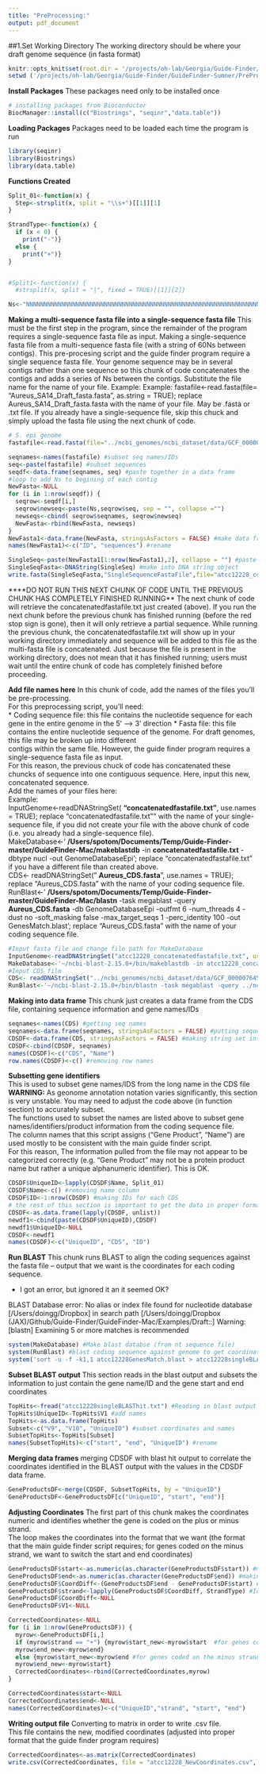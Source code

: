 ```yaml
---
title: "PreProcessing:"
output: pdf_document
---
```



##1.Set Working Directory
The working directory should be where your draft genome sequence (in fasta format)

```r
knitr::opts_knit$set(root.dir = '/projects/oh-lab/Georgia/Guide-Finder/GuideFinder-Sumner/PreProcessing')
setwd ('/projects/oh-lab/Georgia/Guide-Finder/GuideFinder-Sumner/PreProcessing')

```


__Install Packages__
These packages need only to be installed once 
```r

# installing packages from Bioconductor 
BiocManager::install(c("Biostrings", "seqinr","data.table"))

```


__Loading Packages__
Packages need to be loaded each time the program is run 
```r
library(seqinr)
library(Biostrings)
library(data.table)

```


__Functions Created__
```r

Split_01<-function(x) {
  Step<-strsplit(x, split = "\\s+")[[1]][1]
}

StrandType<-function(x) { 
  if (x < 0) { 
    print("-")}
  else {
    print("+")}
}


#Split1<-function(x) {
  #strsplit(x, split = "|", fixed = TRUE)[[1]][2]}

Ns<-"NNNNNNNNNNNNNNNNNNNNNNNNNNNNNNNNNNNNNNNNNNNNNNNNNNNNNNNNNNNNNNNNNNNNNNNNNNNNNNNNNNNNNNNNNNNNNNNNNNNNNNNNNNNNNNNNNNNNNNNN" #to add between contigs 

```

__Making a multi-sequence fasta file into a single-sequence fasta file__
This must be the first step in the program, since the remainder of the program requires a single-sequence fasta file as input. 
Making a single-sequence fasta file from a multi-sequence fasta file (with a string of 60Ns between contigs). 
This pre-procesing script and the guide finder program require a single sequence fasta file. Your genome sequence may be in several contigs rather than one sequence 
so this chunk of code concatenates the contigs and adds a series of Ns between the contigs. Substitute the file name for the name of your file. 
Example: Example: fastafile<-read.fasta(file= "Aureus_SA14_Draft_fasta.fasta", as.string = TRUE); replace Aureus_SA14_Draft_fasta.fasta with the name of your file. May be .fasta or .txt file. 
If you already have a single-sequence file, skip this chuck and simply upload the fasta file using the next chunk of code. 


```r
# S. epi genome
fastafile<-read.fasta(file="../ncbi_genomes/ncbi_dataset/data/GCF_000007645.1/GCF_000007645.1_ASM764v1_genomic.fna", as.string = TRUE) #read in fasta file

seqnames<-names(fastafile) #subset seq names/IDs
seq<-paste(fastafile) #subset sequences
seqdf<-data.frame(seqnames, seq) #paste together in a data frame 
#loop to add Ns to begining of each contig
NewFasta<-NULL 
for (i in 1:nrow(seqdf)) { 
  seqrow<-seqdf[i,]
  seqrow$newseq<-paste(Ns,seqrow$seq, sep = "", collapse ="")
  newseqs<-cbind( seqrow$seqnames, seqrow$newseq)
  NewFasta<-rbind(NewFasta, newseqs)
}
NewFasta1<-data.frame(NewFasta, stringsAsFactors = FALSE) #make data frame
names(NewFasta1)<-c("ID", "sequences") #rename

SingleSeq<-paste(NewFasta1[1:nrow(NewFasta1),2], collapse = "") #paste together sequences 
SingleSeqFasta<-DNAString(SingleSeq) #make into DNA string object 
write.fasta(SingleSeqFasta,"SingleSequenceFastaFile",file="atcc12228_concatenatedfastafile.txt") #write out to fasta file 
```

****DO NOT RUN THIS NEXT CHUNK OF CODE UNTIL THE PREVIOUS CHUNK HAS COMPLETELY FINISHED RUNNING** 
The next chunk of code will retrieve the concatenatedfastafile.txt just created (above). If you run the next chunk before the previous chunk has finished running
(before the red stop sign is gone), then it will only retrieve a partial sequence. While running the previous chunk, the concatenatedfastafile.txt will show up
in your working directory immediately and sequence will be added to this file as the multi-fasta file is concatenated. Just because the file is present in the working directory, does not mean that it has finished running; users must wait until the entire chunk of code has completely finished before proceeding.


__Add file names here__ 
In this chunk of code, add the names of the files you'll be pre-processing.  
For this preprocessing script, you'll need:  
* Coding sequence file: this file contains the nucleotide sequence for each gene in the entire genome in the 5' --> 3' direction 
* Fasta file: this file contains the entire nucleotide sequence of the genome. For draft genomes, this file may be broken up into different  
contigs within the same file. However, the guide finder program requires a single-sequence fasta file as input.  
For this reason, the previous chuck of code has concatenated these chuncks of sequence into one contiguous sequence. Here, input this new, concatenated sequence.  
Add the names of your files here:  
Example:  
InputGenome<-readDNAStringSet( __"concatenatedfastafile.txt"__, use.names = TRUE); replace "concatenatedfastafile.txt"" with the name of your single-sequence file, if you did not create your file with the above chunk of code  
(i.e. you already had a single-sequence file).  
MakeDatabase<-' __/Users/spotom/Documents/Temp/Guide-Finder-master/GuideFinder-Mac/makeblastdb__ -in __concatenatedfastafile.txt__ -dbtype nucl -out GenomeDatabaseEpi'; replace "concatenatedfastafile.txt" if you have a different file than created above.  
CDS<- readDNAStringSet(" __Aureus_CDS.fasta__", use.names = TRUE); replace "Aureus_CDS.fasta" with the name of your coding sequence file.   
RunBlast<-' __/Users/spotom/Documents/Temp/Guide-Finder-master/GuideFinder-Mac/blastn__ -task megablast -query __Aureus_CDS.fasta__ -db GenomeDatabaseEpi -outfmt 6 -num_threads 4 -dust no -soft_masking false -max_target_seqs 1 -perc_identity 100 -out GenesMatch.blast'; replace "Aureus_CDS.fasta" with the name of your coding sequence file.   


```r
#Input fasta file and change file path for MakeDatabase
InputGenome<-readDNAStringSet("atcc12228_concatenatedfastafile.txt", use.names = TRUE)
MakeDatabase<-'~/ncbi-blast-2.15.0+/bin/makeblastdb -in atcc12228_concatenatedfastafile.txt -dbtype nucl -out atcc12228GenomeDatabaseEpi'
#Input CDS file
CDS<- readDNAStringSet("../ncbi_genomes/ncbi_dataset/data/GCF_000007645.1/cds_from_genomic.fna", use.names = TRUE)
RunBlast<-'~/ncbi-blast-2.15.0+/bin/blastn -task megablast -query ../ncbi_genomes/ncbi_dataset/data/GCF_000007645.1/cds_from_genomic.fna -db atcc12228GenomeDatabaseEpi -outfmt 6 -num_threads 4 -dust no -soft_masking false -max_target_seqs 1 -perc_identity 100 -out atcc12228GenesMatch.blast'

```


__Making into data frame__
This chunk just creates a data frame from the CDS file, containing sequence information and gene names/IDs  
```r
seqnames<-names(CDS) #getting seq names 
seqnames<-data.frame(seqnames, stringsAsFactors = FALSE) #putting sequence names into DF
CDSDF<-data.frame(CDS, stringsAsFactors = FALSE) #making string set into a data frame
CDSDF<-cbind(CDSDF, seqnames)
names(CDSDF)<-c("CDS", "Name")
row.names(CDSDF)<-c() #removing row names 

```

__Subsetting gene identifiers__  
This is used to subset gene names/IDS from the long name in the CDS file  
__WARNING:__ As geonome annotation notation varies significantly, this section is very unstable. You may need to adjust the code above (in function section) to accurately subset.  
The functions used to subset the names are listed above to subset gene names/identifiers/product information from the coding sequence file.  
The column names that this script assigns ("Gene Product", "Name") are used mostly to be consistent with the main guide finder script.  
For this reason, The information pulled from the file may not appear to be categorized correctly (e.g. "Gene Product" may not be a protein product name but rather a unique alphanumeric identifier). This is OK.
```r
CDSDF$UniqueID<-lapply(CDSDF$Name, Split_01)
CDSDF$Name<-c() #removing name column 
CDSDF$ID<-1:nrow(CDSDF) #making IDs for each CDS
# the rest of this section is important to get the data in proper formatting for merging later 
CDSDF<-as.data.frame(lapply(CDSDF, unlist))
newdf1<-cbind(paste(CDSDF$UniqueID),CDSDF)
newdf1$UniqueID<-NULL
CDSDF<-newdf1
names(CDSDF)<-c("UniqueID", "CDS", "ID")

```

__Run BLAST__
This chunk runs BLAST to align the coding sequences against the fasta file -- output that we want is the coordinates for each coding sequence.

* I got an error,  but ignored it an it seemed OK?

BLAST Database error: No alias or index file found for nucleotide database [/Users/doingg/Dropbox] in search path [/Users/doingg/Dropbox (JAX)/Github/Guide-Finder/GuideFinder-Mac/Examples/Draft::]
Warning: [blastn] Examining 5 or more matches is recommended

```r
system(MakeDatabase) #Make blast databse (from nt sequence file)
system(RunBlast) #blast coding sequence against genome to get coordinates (later used to also pick up puative promoter region)
system('sort -u -f -k1,1 atcc12228GenesMatch.blast > atcc12228singleBLASThit.txt') #select only one top hit from hits
```

__Subset BLAST output__
This section reads in the blast output and subsets the information to just contain the gene name/ID and the gene start and end coordinates
```r
TopHits<-fread("atcc12228singleBLASThit.txt") #Reading in blast output
TopHits$UniqueID<-TopHits$V1 #add names
TopHits<-as.data.frame(TopHits)
Subset<-c("V9", "V10", "UniqueID") #subset coordinates and names 
SubsetTopHits<-TopHits[Subset]
names(SubsetTopHits)<-c("start", "end", "UniqueID") #rename
```

__Merging data frames__
merging CDSDF with blast hit output to correlate the coordinates identified in the BLAST output with the values in the CDSDF data frame. 
```r
GeneProductsDF<-merge(CDSDF, SubsetTopHits, by = "UniqueID")
GeneProductsDF<-GeneProductsDF[c("UniqueID", "start", "end")]
```

__Adjusting Coordinates__
The first part of this chunk makes the coordinates numeric and identifies whether the gene is coded on the plus or minus strand.  
The loop makes the coordinates into the format that we want (the format that the main guide finder script requires; for genes coded on the minus strand, we want to switch the start and end coordinates)
```r
GeneProductsDF$start<-as.numeric(as.character(GeneProductsDF$start)) #making start coordinate numeric
GeneProductsDF$end<-as.numeric(as.character(GeneProductsDF$end)) #making end coordinate numeric
GeneProductsDF$CoordDiff<-(GeneProductsDF$end - GeneProductsDF$start) #finding the difference between coordinates; if difference b/t coordinates is negative, gene coded on minus strand
GeneProductsDF$strand<-lapply(GeneProductsDF$CoordDiff, StrandType) #Identifying if the gene is coded on plus or minus strand (based on direction of coordinates/coordinates differences)
GeneProductsDF$CoordDiff<-NULL
GeneProductsDF$V1<-NULL

CorrectedCoordinates<-NULL
for (i in 1:nrow(GeneProductsDF)) {
  myrow<-GeneProductsDF[i,]
  if (myrow$strand == "+") {myrow$start_new<-myrow$start  #for genes coded on the plus strand; keep coordinates the same (start= start; end=end)
  myrow$end_new<-myrow$end}
  else {myrow$start_new<-myrow$end #for genes coded on the minus strand, switch start and end coordinates so that they are in the orientation required by the guide finder program
  myrow$end_new<-myrow$start}
  CorrectedCoordinates<-rbind(CorrectedCoordinates,myrow)
}

CorrectedCoordinates$start<-NULL
CorrectedCoordinates$end<-NULL
names(CorrectedCoordinates)<-c("UniqueID","strand", "start", "end")

```

__Writing output file__ 
Converting to matrix in order to write .csv file.  
This file contains the new, modified coordinates (adjusted into proper format that the guide finder program requires)
```r
CorrectedCoordinates<-as.matrix(CorrectedCoordinates)
write.csv(CorrectedCoordinates, file = "atcc12228_NewCoordinates.csv", row.names = F )
```

